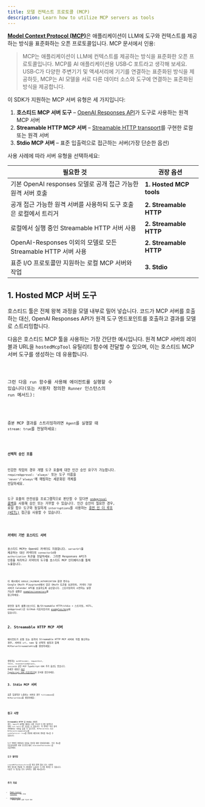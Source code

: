 ```yaml
---
title: 모델 컨텍스트 프로토콜 (MCP)
description: Learn how to utilize MCP servers as tools
---
```



[**Model Context Protocol (MCP)**](https://modelcontextprotocol.io)은 애플리케이션이 LLM에 도구와 컨텍스트를 제공하는 방식을 표준화하는 오픈 프로토콜입니다. MCP 문서에서 인용:

> MCP는 애플리케이션이 LLM에 컨텍스트를 제공하는 방식을 표준화한 오픈 프로토콜입니다. MCP를 AI 애플리케이션용 USB‑C 포트라고 생각해 보세요. USB‑C가 다양한 주변기기 및 액세서리에 기기를 연결하는 표준화된 방식을 제공하듯, MCP는 AI 모델을 서로 다른 데이터 소스와 도구에 연결하는 표준화된 방식을 제공합니다.

이 SDK가 지원하는 MCP 서버 유형은 세 가지입니다:

1. **호스티드 MCP 서버 도구** – [OpenAI Responses API](https://platform.openai.com/docs/guides/tools-remote-mcp)가 도구로 사용하는 원격 MCP 서버
2. **Streamable HTTP MCP 서버** – [Streamable HTTP transport](https://modelcontextprotocol.io/docs/concepts/transports#streamable-http)를 구현한 로컬 또는 원격 서버
3. **Stdio MCP 서버** – 표준 입출력으로 접근하는 서버(가장 단순한 옵션)

사용 사례에 따라 서버 유형을 선택하세요:

| 필요한 것                                                         | 권장 옵션               |
| ----------------------------------------------------------------- | ----------------------- |
| 기본 OpenAI responses 모델로 공개 접근 가능한 원격 서버 호출      | **1. Hosted MCP tools** |
| 공개 접근 가능한 원격 서버를 사용하되 도구 호출은 로컬에서 트리거 | **2. Streamable HTTP**  |
| 로컬에서 실행 중인 Streamable HTTP 서버 사용                      | **2. Streamable HTTP**  |
| OpenAI-Responses 이외의 모델로 모든 Streamable HTTP 서버 사용     | **2. Streamable HTTP**  |
| 표준 I/O 프로토콜만 지원하는 로컬 MCP 서버와 작업                 | **3. Stdio**            |

## 1. Hosted MCP 서버 도구

호스티드 툴은 전체 왕복 과정을 모델 내부로 밀어 넣습니다. 코드가 MCP 서버를 호출하는 대신, OpenAI Responses API가 원격 도구 엔드포인트를 호출하고 결과를 모델로 스트리밍합니다.

다음은 호스티드 MCP 툴을 사용하는 가장 간단한 예시입니다. 원격 MCP 서버의 레이블과 URL을 `hostedMcpTool` 유틸리티 함수에 전달할 수 있으며, 이는 호스티드 MCP 서버 도구를 생성하는 데 유용합니다.

<Code lang="typescript" code={hostedAgentExample} title="hostedAgent.ts" />

그런 다음 `run` 함수를 사용해 에이전트를 실행할 수 있습니다(또는 사용자 정의한 `Runner` 인스턴스의 `run` 메서드):

<Code
  lang="typescript"
  code={hostedExample}
  title="Run with hosted MCP tools"
/>

증분 MCP 결과를 스트리밍하려면 `Agent`를 실행할 때 `stream: true`를 전달하세요:

<Code
  lang="typescript"
  code={hostedStreamExample}
  title="Run with hosted MCP tools (streaming)"
/>

#### 선택적 승인 흐름

민감한 작업의 경우 개별 도구 호출에 대한 인간 승인 요구가 가능합니다. `requireApproval: 'always'` 또는 도구 이름을 `'never'`/`'always'`에 매핑하는 세분화된 객체를 전달하세요.

도구 호출의 안전성을 프로그램적으로 판단할 수 있다면 [`onApproval` 콜백](https://github.com/openai/openai-agents-js/blob/main/examples/mcp/hosted-mcp-on-approval.ts)을 사용해 승인 또는 거부할 수 있습니다. 인간 승인이 필요한 경우, 로컬 함수 도구와 동일하게 `interruptions`를 사용하는 [휴먼 인 더 루프 (HITL)](/openai-agents-js/ko/guides/human-in-the-loop/) 접근을 사용할 수 있습니다.

<Code
  lang="typescript"
  code={hostedHITLExample}
  title="Human in the loop with hosted MCP tools"
/>

### 커넥터 기반 호스티드 서버

호스티드 MCP는 OpenAI 커넥터도 지원합니다. `serverUrl`을 제공하는 대신 커넥터의 `connectorId`와 `authorization` 토큰을 전달하세요. 그러면 Responses API가 인증을 처리하고 커넥터의 도구를 호스티드 MCP 인터페이스를 통해 노출합니다.

<Code
  lang="typescript"
  code={hostedConnectorExample}
  title="Connector-backed hosted MCP tool"
/>

이 예시에서 `GOOGLE_CALENDAR_AUTHORIZATION` 환경 변수는 Google OAuth Playground에서 얻은 OAuth 토큰을 보관하며, 커넥터 기반 서버가 Calendar API를 호출하도록 승인합니다. 스트리밍까지 시연하는 실행 가능한 샘플은 [`examples/connectors`](https://github.com/openai/openai-agents-js/tree/main/examples/connectors)를 참고하세요.

완전한 동작 샘플(호스티드 툴/Streamable HTTP/stdio + 스트리밍, HITL, onApproval)은 GitHub 리포지토리의 [examples/mcp](https://github.com/openai/openai-agents-js/tree/main/examples/mcp)에 있습니다.

## 2. Streamable HTTP MCP 서버

에이전트가 로컬 또는 원격의 Streamable HTTP MCP 서버와 직접 통신하는 경우, 서버의 `url`, `name` 및 선택적 설정과 함께 `MCPServerStreamableHttp`를 생성하세요:

<Code
  lang="typescript"
  code={streamableHttpExample}
  title="Run with Streamable HTTP MCP servers"
/>

생성자는 `authProvider`, `requestInit`, `fetch`, `reconnectionOptions`, `sessionId` 같은 MCP TypeScript‑SDK 추가 옵션도 받습니다. 자세한 내용은 [MCP TypeScript SDK 리포지토리](https://github.com/modelcontextprotocol/typescript-sdk)와 문서를 참조하세요.

## 3. Stdio MCP 서버

표준 입출력만 노출하는 서버의 경우 `fullCommand`로 `MCPServerStdio`를 생성하세요:

<Code
  lang="typescript"
  code={stdioExample}
  title="Run with Stdio MCP servers"
/>

## 참고 사항

**Streamable HTTP** 및 **Stdio** 서버의 경우, `Agent`가 실행될 때마다 사용 가능한 도구를 발견하기 위해 `list_tools()`를 호출할 수 있습니다. 이 왕복은 특히 원격 서버에서는 지연을 늘릴 수 있으므로, `MCPServerStdio` 또는 `MCPServerStreamableHttp`에 `cacheToolsList: true`를 전달해 메모리에 결과를 캐시할 수 있습니다.

도구 목록이 변경되지 않음을 확신할 때만 활성화하세요. 이후 캐시를 무효화하려면 서버 인스턴스에서 `invalidateToolsCache()`를 호출하세요.

### 도구 필터링

`createMCPToolStaticFilter`를 통한 정적 필터 또는 사용자 정의 함수를 전달해 각 서버에서 노출되는 도구를 제한할 수 있습니다. 다음은 두 접근을 모두 보여주는 결합 예시입니다:

<Code lang="typescript" code={toolFilterExample} title="Tool filtering" />

## 추가 자료

- [Model Context Protocol](https://modelcontextprotocol.io/) – 공식 명세
- [examples/mcp](https://github.com/openai/openai-agents-js/tree/main/examples/mcp) – 위에서 참조한 실행 가능한
  데모
